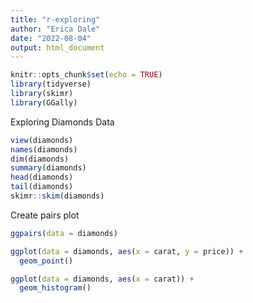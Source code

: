 ```yaml
---
title: "r-exploring"
author: "Erica Dale"
date: "2022-08-04"
output: html_document
---
```


```r
knitr::opts_chunk$set(echo = TRUE)
library(tidyverse)
library(skimr)
library(GGally)

```

Exploring Diamonds Data

```r
view(diamonds)
names(diamonds)
dim(diamonds)
summary(diamonds)
head(diamonds)
tail(diamonds)
skimr::skim(diamonds)
```

Create pairs plot

```r
ggpairs(data = diamonds) 

```

```r
ggplot(data = diamonds, aes(x = carat, y = price)) +
  geom_point()

ggplot(data = diamonds, aes(x = carat)) +
  geom_histogram()



```

